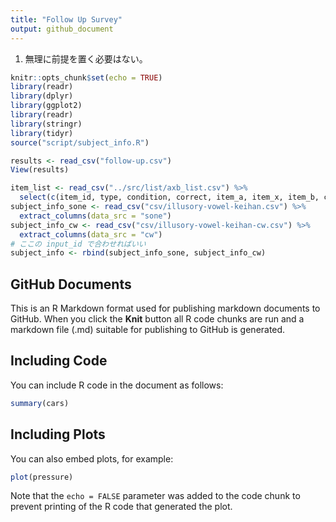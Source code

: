 ```yaml
---
title: "Follow Up Survey"
output: github_document
---
```


1. 無理に前提を置く必要はない。

```r
knitr::opts_chunk$set(echo = TRUE)
library(readr)
library(dplyr)
library(ggplot2)
library(readr)
library(stringr)
library(tidyr)
source("script/subject_info.R")
```

```r
results <- read_csv("follow-up.csv")
View(results)
```

```r
item_list <- read_csv("../src/list/axb_list.csv") %>%
  select(c(item_id, type, condition, correct, item_a, item_x, item_b, c1, c2))
subject_info_sone <- read_csv("csv/illusory-vowel-keihan.csv") %>%
  extract_columns(data_src = "sone")
subject_info_cw <- read_csv("csv/illusory-vowel-keihan-cw.csv") %>%
  extract_columns(data_src = "cw")
# ここの input_id で合わせればいい
subject_info <- rbind(subject_info_sone, subject_info_cw)
```

## GitHub Documents

This is an R Markdown format used for publishing markdown documents to GitHub. When you click the **Knit** button all R code chunks are run and a markdown file (.md) suitable for publishing to GitHub is generated.

## Including Code

You can include R code in the document as follows:

```r
summary(cars)
```

## Including Plots

You can also embed plots, for example:

```r
plot(pressure)
```

Note that the `echo = FALSE` parameter was added to the code chunk to prevent printing of the R code that generated the plot.


